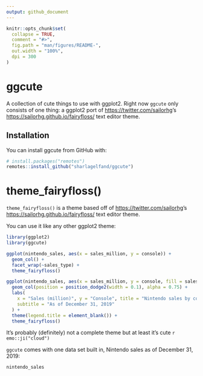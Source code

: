 ```yaml
---
output: github_document
---
```


<!-- README.md is generated from README.Rmd. Please edit that file -->

```r
knitr::opts_chunk$set(
  collapse = TRUE,
  comment = "#>",
  fig.path = "man/figures/README-",
  out.width = "100%",
  dpi = 300
)
```

# ggcute

<!-- badges: start -->
<!-- badges: end -->

A collection of cute things to use with ggplot2. 
Right now `ggcute` only consists of one thing: a ggplot2 port of [https://twitter.com/sailorhg](sailorhg)'s [https://sailorhg.github.io/fairyfloss/](fairyfloss) text editor theme.

## Installation

You can install ggcute from GitHub with:

``` r
# install.packages("remotes")
remotes::install_github("sharlagelfand/ggcute")
```

# theme_fairyfloss()

`theme_fairyfloss()` is a theme based off of  [https://twitter.com/sailorhg](sailorhg)'s [https://sailorhg.github.io/fairyfloss/](fairyfloss) text editor theme.

You can use it like any other ggplot2 theme:

```r
library(ggplot2)
library(ggcute)

ggplot(nintendo_sales, aes(x = sales_million, y = console)) +
  geom_col() +
  facet_wrap(~sales_type) + 
  theme_fairyfloss()

ggplot(nintendo_sales, aes(x = sales_million, y = console, fill = sales_type)) +
  geom_col(position = position_dodge2(width = 0.1), alpha = 0.75) +
  labs(
    x = "Sales (million)", y = "Console", title = "Nintendo sales by console",
    subtitle = "As of December 31, 2019"
  ) +
  theme(legend.title = element_blank()) +
  theme_fairyfloss()
```

It's probably (definitely) not a complete theme but at least it's cute `r emo::ji("cloud")`

`ggcute` comes with one data set built in, Nintendo sales as of December 31, 2019:

```r
nintendo_sales
```
